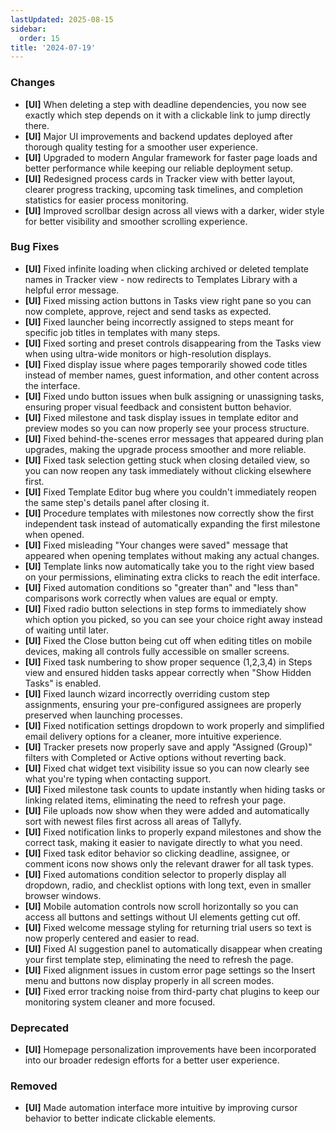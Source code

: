 ```yaml
---
lastUpdated: 2025-08-15
sidebar:
  order: 15
title: '2024-07-19'
---
```


### Changes

- **[UI]** When deleting a step with deadline dependencies, you now see exactly which step depends on it with a clickable link to jump directly there.
- **[UI]** Major UI improvements and backend updates deployed after thorough quality testing for a smoother user experience.
- **[UI]** Upgraded to modern Angular framework for faster page loads and better performance while keeping our reliable deployment setup.
- **[UI]** Redesigned process cards in Tracker view with better layout, clearer progress tracking, upcoming task timelines, and completion statistics for easier process monitoring.
- **[UI]** Improved scrollbar design across all views with a darker, wider style for better visibility and smoother scrolling experience.

### Bug Fixes

- **[UI]** Fixed infinite loading when clicking archived or deleted template names in Tracker view - now redirects to Templates Library with a helpful error message.
- **[UI]** Fixed missing action buttons in Tasks view right pane so you can now complete, approve, reject and send tasks as expected.
- **[UI]** Fixed launcher being incorrectly assigned to steps meant for specific job titles in templates with many steps.
- **[UI]** Fixed sorting and preset controls disappearing from the Tasks view when using ultra-wide monitors or high-resolution displays.
- **[UI]** Fixed display issue where pages temporarily showed code titles instead of member names, guest information, and other content across the interface.
- **[UI]** Fixed undo button issues when bulk assigning or unassigning tasks, ensuring proper visual feedback and consistent button behavior.
- **[UI]** Fixed milestone and task display issues in template editor and preview modes so you can now properly see your process structure.
- **[UI]** Fixed behind-the-scenes error messages that appeared during plan upgrades, making the upgrade process smoother and more reliable.
- **[UI]** Fixed task selection getting stuck when closing detailed view, so you can now reopen any task immediately without clicking elsewhere first.
- **[UI]** Fixed Template Editor bug where you couldn't immediately reopen the same step's details panel after closing it.
- **[UI]** Procedure templates with milestones now correctly show the first independent task instead of automatically expanding the first milestone when opened.
- **[UI]** Fixed misleading "Your changes were saved" message that appeared when opening templates without making any actual changes.
- **[UI]** Template links now automatically take you to the right view based on your permissions, eliminating extra clicks to reach the edit interface.
- **[UI]** Fixed automation conditions so "greater than" and "less than" comparisons work correctly when values are equal or empty.
- **[UI]** Fixed radio button selections in step forms to immediately show which option you picked, so you can see your choice right away instead of waiting until later.
- **[UI]** Fixed the Close button being cut off when editing titles on mobile devices, making all controls fully accessible on smaller screens.
- **[UI]** Fixed task numbering to show proper sequence (1,2,3,4) in Steps view and ensured hidden tasks appear correctly when "Show Hidden Tasks" is enabled.
- **[UI]** Fixed launch wizard incorrectly overriding custom step assignments, ensuring your pre-configured assignees are properly preserved when launching processes.
- **[UI]** Fixed notification settings dropdown to work properly and simplified email delivery options for a cleaner, more intuitive experience.
- **[UI]** Tracker presets now properly save and apply "Assigned (Group)" filters with Completed or Active options without reverting back.
- **[UI]** Fixed chat widget text visibility issue so you can now clearly see what you're typing when contacting support.
- **[UI]** Fixed milestone task counts to update instantly when hiding tasks or linking related items, eliminating the need to refresh your page.
- **[UI]** File uploads now show when they were added and automatically sort with newest files first across all areas of Tallyfy.
- **[UI]** Fixed notification links to properly expand milestones and show the correct task, making it easier to navigate directly to what you need.
- **[UI]** Fixed task editor behavior so clicking deadline, assignee, or comment icons now shows only the relevant drawer for all task types.
- **[UI]** Fixed automations condition selector to properly display all dropdown, radio, and checklist options with long text, even in smaller browser windows.
- **[UI]** Mobile automation controls now scroll horizontally so you can access all buttons and settings without UI elements getting cut off.
- **[UI]** Fixed welcome message styling for returning trial users so text is now properly centered and easier to read.
- **[UI]** Fixed AI suggestion panel to automatically disappear when creating your first template step, eliminating the need to refresh the page.
- **[UI]** Fixed alignment issues in custom error page settings so the Insert menu and buttons now display properly in all screen modes.
- **[UI]** Fixed error tracking noise from third-party chat plugins to keep our monitoring system cleaner and more focused.

### Deprecated

- **[UI]** Homepage personalization improvements have been incorporated into our broader redesign efforts for a better user experience.

### Removed

- **[UI]** Made automation interface more intuitive by improving cursor behavior to better indicate clickable elements.